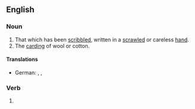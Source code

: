 ==English==

===Noun===
{{en-noun}}

# That which has been [[scribble]]d, written in a [[scrawled]] or careless [[hand]].
# The [[card]]ing of wool or cotton.

====Translations====
{{trans-top|that which has been scribbled}}
{{trans-mid}}
* German: {{t+|de|Geschmiere|n}}, {{t+|de|Gekrakel|n}}, {{t+|de|Gekritzel|n}}
{{trans-bottom}}

{{trans-top|carding of wool or cotton}}
{{trans-mid}}
{{trans-bottom}}

===Verb===
{{head|en|present participle}}

# {{present participle of|scribble|lang=en|nocat=1}}